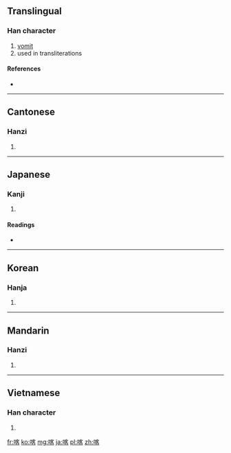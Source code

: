 ==Translingual==

===Han character===
{{Han char|rn=30|rad=口|as=09|sn=12|four=6306<sub>4</sub>|canj=口十竹口 (RJHR)}}

# [[vomit]]
# used in transliterations

====References====
* {{Han ref|kx=0197.100|dkj=03896|dj=0418.310|hdz=10662.060|uh=5580|ud=21888|bh=B3D8|bd=46040}}

----

==Cantonese==

===Hanzi===
{{yue-hanzi|jyut=|y=kak1}}

# {{defn|Cantonese|sort=口09}}

----

==Japanese==

===Kanji===
{{ja-kanji|grade=|rs=口09}}

# {{defn|Japanese|sort=口09}}

====Readings====
* {{ja-readings|on=[[かく]] (kaku)|kun=[[はく]] (haku)}}

----

==Korean==

===Hanja===
{{ko-hanja|hangeul=객|rv=gaek|mr=kaek}}

# {{defn|Korean|sort=口09}}

----

==Mandarin==

===Hanzi===
{{cmn-hanzi|pin=[[kā]] ([[ka1]])}}

# {{defn|Mandarin|sort=口09}}

----

==Vietnamese==

===Han character===
{{vi-hantu|[[khách]], [[ca]]|rs=口09}}

# {{defn|Vietnamese|sort=口09}}

[[fr:喀]]
[[ko:喀]]
[[mg:喀]]
[[ja:喀]]
[[pl:喀]]
[[zh:喀]]